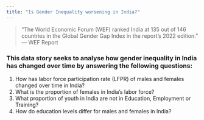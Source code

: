 ```yaml
---
title: "Is Gender Inequality worsening in India?"
---
```


> "The World Economic Forum (WEF) ranked India at 135 out of 146 countries in the Global Gender Gap Index in the report's 2022 edition." --- WEF Report

### This data story seeks to analyse how gender inequality in India has changed over time by answering the following questions:

1.  How has labor force participation rate (LFPR) of males and females changed over time in India?
2.  What is the proportion of females in India's labor force?
3.  What proportion of youth in India are not in Education, Employment or Training?
4.  How do education levels differ for males and females in India?


